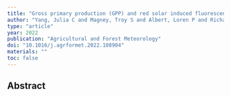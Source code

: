 ```yaml
---
title: "Gross primary production (GPP) and red solar induced fluorescence (SIF) respond differently to light and seasonal environmental conditions in a subalpine conifer forest"
author: "Yang, Julia C and Magney, Troy S and Albert, Loren P and Richardson, Andrew D and Frankenberg, Christian and Stutz, Jochen and Grossmann, Katja and Burns, Sean P and Seyednasrollah, Bijan and Blanken, Peter D and others"
type: "article"
year: 2022
publication: "Agricultural and Forest Meteorology"
doi: "10.1016/j.agrformet.2022.108904"
materials: ""
toc: false
---
```


## Abstract

